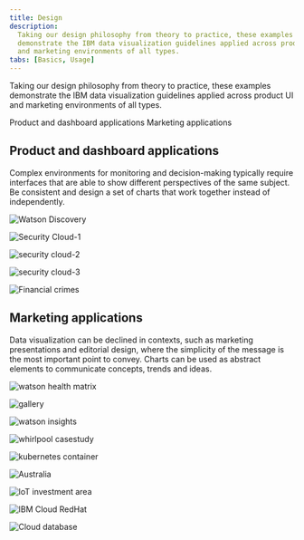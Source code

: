 ```yaml
---
title: Design
description:
  Taking our design philosophy from theory to practice, these examples
  demonstrate the IBM data visualization guidelines applied across product UI
  and marketing environments of all types.
tabs: [Basics, Usage]
---
```




<PageDescription>

Taking our design philosophy from theory to practice, these examples demonstrate
the IBM data visualization guidelines applied across product UI and marketing
environments of all types.

</PageDescription>

<AnchorLinks>

  <AnchorLink>Product and dashboard applications</AnchorLink>
  <AnchorLink>Marketing applications</AnchorLink>
</AnchorLinks>

## Product and dashboard applications

Complex environments for monitoring and decision-making typically require
interfaces that are able to show different perspectives of the same subject. Be
consistent and design a set of charts that work together instead of
independently.

<ImageGallery className="show">

<ImageGalleryImage  alt="Watson Discovery" title="Watson Discovery" col={8}>

![Watson Discovery](./images/Usage/product_and_dashboard/IBM_Watson_Discovery_Demo.png)

</ImageGalleryImage>
<ImageGalleryImage alt="Security Cloud-1" title="Security Cloud-1" col={4}>

![Security Cloud-1](./images/Usage/product_and_dashboard/IBM_Security_Cloud_Prototype.png)

</ImageGalleryImage>
<ImageGalleryImage alt="security cloud-2" title="security cloud-2" col={4}>

![security cloud-2](./images/Usage/product_and_dashboard/IBM_Security_Cloud_Prototype_2.png)

</ImageGalleryImage>
<ImageGalleryImage alt="security cloud-3" title="security cloud-3" col={8}>

![security cloud-3](./images/Usage/product_and_dashboard/IBM_Security_CloudPrototype.png)

</ImageGalleryImage>
<ImageGalleryImage alt="Watson Discovery Demo" title="Watson Discovery Demo" col={8}>

![Financial crimes](./images/Usage/product_and_dashboard/IBM_Financial_Crimes_ok.png)

</ImageGalleryImage>
</ImageGallery>

## Marketing applications

Data visualization can be declined in contexts, such as marketing presentations
and editorial design, where the simplicity of the message is the most important
point to convey. Charts can be used as abstract elements to communicate
concepts, trends and ideas.

<ImageGallery className="show">

<ImageGalleryImage  alt="watson health matrix" title="watson health matrix" col={4}>

![watson health matrix](./images/Usage/marketing_applications/IBM_Watson_Health_metrics.png)

</ImageGalleryImage>
<ImageGalleryImage alt="gallery" title="gallery" col={8}>

![gallery](./images/Usage/marketing_applications/gallery-37.png)

</ImageGalleryImage>
<ImageGalleryImage alt="watson insights" title="watson insights" col={4}>

</ImageGalleryImage>
<ImageGalleryImage alt="watson insights" title="watson insights" col={4}>

![watson insights](./images/Usage/marketing_applications/watson_insights.png)

</ImageGalleryImage>
<ImageGalleryImage alt="whirlpool casestudy" title="whirlpool casestudy" col={4}>

![whirlpool casestudy](./images/Usage/marketing_applications/whirlpool_casestudy.png)

</ImageGalleryImage>
<ImageGalleryImage alt="kubernetes container" title="kubernetes container" col={8}>

![kubernetes container](./images/Usage/marketing_applications/kubernetes_container.png)

</ImageGalleryImage>

<ImageGalleryImage alt="Australia" title="Australia" col={4}>

</ImageGalleryImage>
<ImageGalleryImage alt="Australia" title="Australia" col={4}>

![Australia](./images/Usage/marketing_applications/Australia_85.png)

</ImageGalleryImage>
<ImageGalleryImage alt="IoT investment area" title="IoT investment area" col={4}>

![IoT investment area](./images/Usage/marketing_applications/IoT_investment_area.png)

</ImageGalleryImage>
<ImageGalleryImage alt="IBM Cloud RedHat" title="IBM Cloud RedHat" col={4}>

![IBM Cloud RedHat](./images/Usage/marketing_applications/IBM_Cloud_RedHat.png)

</ImageGalleryImage>

<ImageGalleryImage alt="Cloud database" title="Cloud database" col={8}>

![Cloud database](./images/Usage/marketing_applications/Cloud_database.png)

</ImageGalleryImage>

</ImageGallery>
